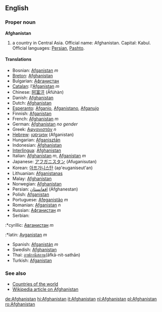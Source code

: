 ==English==
===Proper noun===
'''Afghanistan'''

# a country in Central Asia. Official name: Afghanistan. Capital: Kabul. Official languages: [[Persian]], [[Pashto]].

====Translations====
*Bosnian: [[Afganistan]] ''m''
*[[Breton]]: [[Afghanistan]]
*Bulgarian: [[Афганистан]]
*[[Catalan]]: l'[[Afganistan]] ''m''
*Chinese: [[阿富汗]] (Āfùhàn)
*Danish: [[Afghanistan]]
*Dutch: [[Afghanistan]]
*[[Esperanto]]: [[Afganio]], [[Afganistano]], [[Afganujo]]
*Finnish: [[Afganistan]]
*French: [[Afghanistan]] ''m''
*German: [[Afghanistan]] ''no gender''
*Greek: [[Αφγανιστάν]] ''n''
*[[Hebrew]]: [[אפגניסטן]] (Afganistan)
*Hungarian: [[Afganisztán]]
*Indonesian: [[Afghanistan]]
*[[Interlingua]]: [[Afghanistan]]
*Italian: [[Afghanistan]] ''m'', [[Afganistan]] ''m''
*Japanese: [[アフガニスタン]] (Afuganisutan)
*Korean: [[아프가니스탄]] (ap'euganiseut'an)
*Lithuanian: [[Afganistanas]]
*Malay: [[Afghanistan]]
*Norwegian: [[Afghanistan]]
*Persian: [[افغانستان]] (Afghanestan)
*Polish: [[Afganistan]]
*Portuguese: [[Afeganistão]] ''m''
*Romanian: [[Afganistan]] ''n''
*Russian: [[Афганистан]] ''m''
*Serbian:
:*cyrillic: [[Авганистан]] ''m''
:*latin: [[Avganistan]] ''m''
*Spanish: [[Afganistán]] ''m''
*Swedish: [[Afghanistan]]
*Thai: [[อาฟกานิสถาน]](āfkā-nit-sathān)
*Turkish: [[Afganistan]]

===See also===
*[[Countries of the world]]
*[[w:Afghanistan|Wikipedia article on Afghanistan]]

[[de:Afghanistan]]
[[hi:Afghanistan]]
[[it:Afghanistan]]
[[nl:Afghanistan]]
[[pl:Afghanistan]]
[[ro:Afghanistan]]